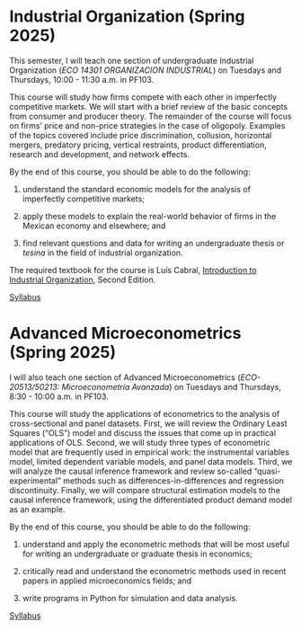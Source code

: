 # Industrial Organization (Spring 2025)

This semester, I will teach one section of undergraduate Industrial Organization (*ECO 14301 ORGANIZACION INDUSTRIAL*) on Tuesdays and Thursdays, 10:00 - 11:30 a.m. in PF103.

This course will study how firms compete with each other in imperfectly competitive markets. We will start with a brief review of the basic concepts from consumer and producer theory. The remainder of the course will focus on firms' price and non-price strategies in the case of oligopoly. Examples of the topics covered include price discrimination, collusion, horizontal mergers, predatory pricing, vertical restraints, product differentiation, research and development, and network effects.

By the end of this course, you should be able to do the following:

1. understand the standard economic models for the analysis of imperfectly competitive markets;

2. apply these models to explain the real-world behavior of firms in the Mexican economy and elsewhere; and

3. find relevant questions and data for writing an undergraduate thesis or *tesina* in the field of industrial organization.

The required textbook for the course is Luís Cabral, [Introduction to Industrial Organization](https://mitpress.mit.edu/9780262035941/introduction-to-industrial-organization/), Second Edition.

[Syllabus](/files/2025-S1-io-syllabus.pdf)


# Advanced Microeconometrics (Spring 2025)

I will also teach one section of Advanced Microeconometrics (*ECO-20513/50213: Microeconometría Avanzada*) on Tuesdays and Thursdays, 8:30 - 10:00 a.m. in PF103.

This course will study the applications of econometrics to the analysis of cross-sectional and panel datasets. First, we will review the Ordinary Least Squares ("OLS") model and discuss the issues that come up in practical applications of OLS. Second, we will study three types of econometric model that are frequently used in empirical work: the instrumental variables model, limited dependent variable models, and panel data models. Third, we will analyze the causal inference framework and review so-called "quasi-experimental" methods such as differences-in-differences and regression discontinuity. Finally, we will compare structural estimation models to the causal inference framework, using the differentiated product demand model as an example.

By the end of this course, you should be able to do the following:

1. understand and apply the econometric methods that will be most useful for writing an undergraduate or graduate thesis in economics;

2. critically read and understand the econometric methods used in recent papers in applied microeconomics fields; and

3. write programs in Python for simulation and data analysis.

[Syllabus](/files/2025-S1-metrics-syllabus.pdf)
